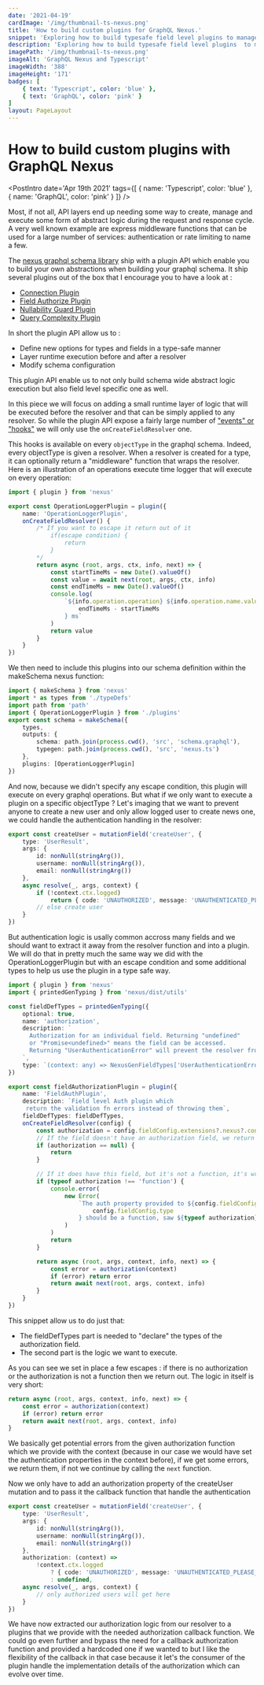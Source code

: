 ```yaml
---
date: '2021-04-19'
cardImage: '/img/thumbnail-ts-nexus.png'
title: 'How to build custom plugins for GraphQL Nexus.'
snippet: 'Exploring how to build typesafe field level plugins to manage and execute field level "middlewares" with the graphql nexus framework.'
description: 'Exploring how to build typesafe field level plugins  to manage and execute field level "middlewares" with the graphql nexus framework.'
imagePath: '/img/thumbnail-ts-nexus.png'
imageAlt: 'GraphQL Nexus and Typescript'
imageWidth: '388'
imageHeight: '171'
badges: [
	{ text: 'Typescript', color: 'blue' },
	{ text: 'GraphQL', color: 'pink' }
]
layout: PageLayout
---
```



# How to build custom plugins with GraphQL Nexus

<PostIntro
	date='Apr 19th 2021'
	tags={[
		{ name: 'Typescript', color: 'blue' },
		{ name: 'GraphQL', color: 'pink' }
	]}
/>

Most, if not all, API layers end up needing some way to create, manage and execute some form of abstract logic during the request and response cycle.
A very well known example are express middleware functions that can be used for a large number of services: authentication or rate limiting to name a few.

The [nexus graphql schema library](https://nexusjs.org/) ship with a plugin API which enable you to build your own abstractions when building your graphql schema. It ship several plugins out of the box that I encourage you to have a look at :

-   [Connection Plugin](https://nexusjs.org/docs/plugins/connection)
-   [Field Authorize Plugin](https://nexusjs.org/docs/plugins/field-authorize)
-   [Nullability Guard Plugin](https://nexusjs.org/docs/plugins/nullability-guard)
-   [Query Complexity Plugin](https://nexusjs.org/docs/plugins/query-complexity)

In short the plugin API allow us to :

-   Define new options for types and fields in a type-safe manner
-   Layer runtime execution before and after a resolver
-   Modify schema configuration

This plugin API enable us to not only build schema wide abstract logic execution but also field level specific one as well.

In this piece we will focus on adding a small runtime layer of logic that will be executed before the resolver and that can be simply applied to any resolver.
So while the plugin API expose a fairly large number of ["events" or "hooks"](https://nexusjs.org/docs/api/plugins) we will only use the `onCreateFieldResolver` one.

This hooks is available on every `objectType` in the graphql schema. Indeed, every objectType is given a resolver.
When a resolver is created for a type, it can optionally return a "middleware" function that wraps the resolver.
Here is an illustration of an operations execute time logger that will execute on every operation:

```typescript
import { plugin } from 'nexus'

export const OperationLoggerPlugin = plugin({
	name: 'OperationLoggerPlugin',
	onCreateFieldResolver() {
		/* If you want to escape it return out of it
			if(escape condition) {
				return 
			}
		*/
		return async (root, args, ctx, info, next) => {
			const startTimeMs = new Date().valueOf()
			const value = await next(root, args, ctx, info)
			const endTimeMs = new Date().valueOf()
			console.log(
				`${info.operation.operation} ${info.operation.name.value} took ${
					endTimeMs - startTimeMs
				} ms`
			)
			return value
		}
	}
})
```

We then need to include this plugins into our schema definition within the makeSchema nexus function:

```typescript
import { makeSchema } from 'nexus'
import * as types from './typeDefs'
import path from 'path'
import { OperationLoggerPlugin } from './plugins'
export const schema = makeSchema({
	types,
	outputs: {
		schema: path.join(process.cwd(), 'src', 'schema.graphql'),
		typegen: path.join(process.cwd(), 'src', 'nexus.ts')
	},
	plugins: [OperationLoggerPlugin]
})
```

And now, because we didn't specify any escape condition, this plugin will execute on every graphql operations.
But what if we only want to execute a plugin on a specific objectType ?
Let's imaging that we want to prevent anyone to create a new user and only allow logged user to create news one, we could handle the authentication handling in the resolver:

```typescript
export const createUser = mutationField('createUser', {
	type: 'UserResult',
	args: {
		id: nonNull(stringArg()),
		username: nonNull(stringArg()),
		email: nonNull(stringArg())
	},
	async resolve(_, args, context) {
		if (!context.ctx.logged)
			return { code: 'UNAUTHORIZED', message: 'UNAUTHENTICATED_PLEASE_LOGIN' }
		// else create user
	}
})
```

But authentication logic is usally common accross many fields and we should want to extract it away from the resolver function and into a plugin.
We will do that in pretty much the same way we did with the OperationLoggerPlugin but with an escape condition and some additional types to help us use the plugin in a type safe way.

```typescript
import { plugin } from 'nexus'
import { printedGenTyping } from 'nexus/dist/utils'

const fieldDefTypes = printedGenTyping({
	optional: true,
	name: 'authorization',
	description: `
      Authorization for an individual field. Returning "undefined"
      or "Promise<undefined>" means the field can be accessed.
      Returning "UserAuthenticationError" will prevent the resolver from executing.
    `,
	type: `(context: any) => NexusGenFieldTypes['UserAuthenticationError'] | undefined`
})

export const fieldAuthorizationPlugin = plugin({
	name: 'FieldAuthPlugin',
	description: `Field level Auth plugin which
     return the validation fn errors instead of throwing them`,
	fieldDefTypes: fieldDefTypes,
	onCreateFieldResolver(config) {
		const authorization = config.fieldConfig.extensions?.nexus?.config.authorization
		// If the field doesn't have an authorization field, we return out of it
		if (authorization == null) {
			return
		}

		// If it does have this field, but it's not a function, it's wrong -> print a warning
		if (typeof authorization !== 'function') {
			console.error(
				new Error(
					`The auth property provided to ${config.fieldConfig.name} with type ${
						config.fieldConfig.type
					} should be a function, saw ${typeof authorization}`
				)
			)
			return
		}

		return async (root, args, context, info, next) => {
			const error = authorization(context)
			if (error) return error
			return await next(root, args, context, info)
		}
	}
})
```

This snippet allow us to do just that:

-   The fieldDefTypes part is needed to "declare" the types of the authorization field.
-   The second part is the logic we want to execute.

As you can see we set in place a few escapes : if there is no authorization or the authorization is not a function then we return out.
The logic in itself is very short:

```typescript
return async (root, args, context, info, next) => {
	const error = authorization(context)
	if (error) return error
	return await next(root, args, context, info)
}
```

We basically get potential errors from the given authorization function which we provide with the context (because in our case we would have set the authentication properties in the context before), if we get some errors, we return them, if not we continue by calling the `next` function.

Now we only have to add an authorization property of the createUser mutation and to pass it the callback function that handle the authentication

```typescript
export const createUser = mutationField('createUser', {
	type: 'UserResult',
	args: {
		id: nonNull(stringArg()),
		username: nonNull(stringArg()),
		email: nonNull(stringArg())
	},
	authorization: (context) =>
		!context.ctx.logged
			? { code: 'UNAUTHORIZED', message: 'UNAUTHENTICATED_PLEASE_LOGIN' }
			: undefined,
	async resolve(_, args, context) {
		// only authorized users will get here
	}
})
```

We have now extracted our authorization logic from our resolver to a plugins that we provide with the needed authorization callback function.
We could go even further and bypass the need for a callback authorization function and provided a hardcoded one if we wanted to but I like the flexibility of the callback in that case because it let's the consumer of the plugin handle the implementation details of the authorization which can evolve over time.
